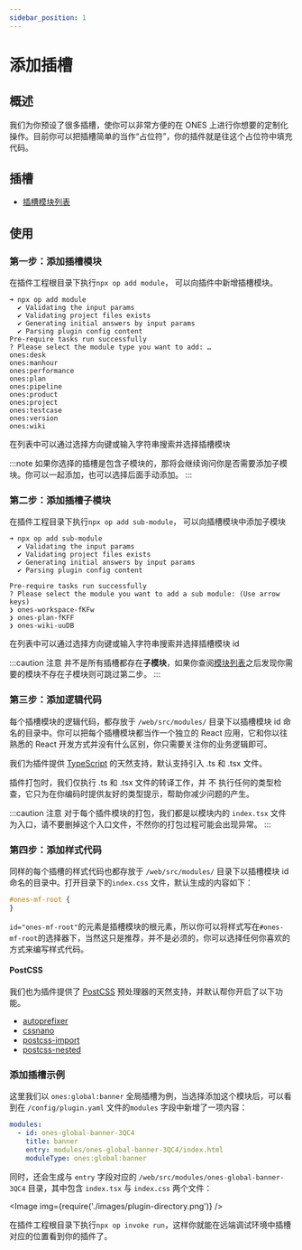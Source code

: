 ```yaml
---
sidebar_position: 1
---
```



# 添加插槽

## 概述

我们为你预设了很多插槽，使你可以非常方便的在 ONES 上进行你想要的定制化操作。目前你可以把插槽简单的当作“占位符”，你的插件就是往这个占位符中填充代码。

## 插槽

- [插槽模块列表](../../abilities/slot/slot.md)

## 使用

### 第一步：添加插槽模块

在插件工程根目录下执行`npx op add module`， 可以向插件中新增插槽模块。

```
➜ npx op add module
  ✔ Validating the input params
  ✔ Validating project files exists
  ✔ Generating initial answers by input params
  ✔ Parsing plugin config content
Pre-require tasks run successfully
? Please select the module type you want to add: …
ones:desk
ones:manhour
ones:performance
ones:plan
ones:pipeline
ones:product
ones:project
ones:testcase
ones:version
ones:wiki
```

在列表中可以通过选择方向键或输入字符串搜索并选择插槽模块

:::note
如果你选择的插槽是包含子模块的，那将会继续询问你是否需要添加子模块。你可以一起添加，也可以选择后面手动添加。
:::

### 第二步：添加插槽子模块

在插件工程目录下执行`npx op add sub-module`， 可以向插槽模块中添加子模块

```
➜ npx op add sub-module
  ✔ Validating the input params
  ✔ Validating project files exists
  ✔ Generating initial answers by input params
  ✔ Parsing plugin config content

Pre-require tasks run successfully
? Please select the module you want to add a sub module: (Use arrow keys)
❯ ones-workspace-fKFw
❯ ones-plan-fKFF
❯ ones-wiki-uuDB
```

在列表中可以通过选择方向键或输入字符串搜索并选择插槽模块 id

:::caution 注意
并不是所有插槽都存在**子模块**，如果你查阅[模块列表](../../abilities/slot/slot.md)之后发现你需要的模块不存在子模块则可跳过第二步。
:::

### 第三步：添加逻辑代码

每个插槽模块的逻辑代码，都存放于 `/web/src/modules/` 目录下以插槽模块 id 命名的目录中。你可以把每个插槽模块都当作一个独立的 React 应用，它和你以往熟悉的 React 开发方式并没有什么区别，你只需要关注你的业务逻辑即可。

我们为插件提供 [TypeScript](https://www.typescriptlang.org/zh/) 的天然支持，默认支持引入 .ts 和 .tsx 文件。

插件打包时，我们仅执行 .ts 和 .tsx 文件的转译工作，并 不 执行任何的类型检查，它只为在你编码时提供友好的类型提示，帮助你减少问题的产生。

:::caution 注意
对于每个插件模块的打包，我们都是以模块内的 `index.tsx` 文件为入口，请不要删掉这个入口文件，不然你的打包过程可能会出现异常。
:::

### 第四步：添加样式代码

同样的每个插槽的样式代码也都存放于 `/web/src/modules/` 目录下以插槽模块 id 命名的目录中。打开目录下的`index.css` 文件，默认生成的内容如下：

```css title="index.css"
#ones-mf-root {
}
```

`id="ones-mf-root"`的元素是插槽模块的根元素，所以你可以将样式写在`#ones-mf-root`的选择器下，当然这只是推荐，并不是必须的，你可以选择任何你喜欢的方式来编写样式代码。

#### PostCSS

我们也为插件提供了 [PostCSS](https://postcss.org/) 预处理器的天然支持，并默认帮你开启了以下功能。

- [autoprefixer](https://github.com/postcss/autoprefixer)
- [cssnano](https://cssnano.co/)
- [postcss-import](https://github.com/postcss/postcss-import)
- [postcss-nested](https://github.com/postcss/postcss-nested)

### 添加插槽示例

这里我们以 `ones:global:banner` 全局插槽为例，当选择添加这个模块后，可以看到在 `/config/plugin.yaml` 文件的`modules` 字段中新增了一项内容：

```yaml title="/config/plugin.yaml"
modules:
  - id: ones-global-banner-3QC4
    title: banner
    entry: modules/ones-global-banner-3QC4/index.html
    moduleType: ones:global:banner
```

同时，还会生成与 `entry` 字段对应的 `/web/src/modules/ones-global-banner-3QC4` 目录，其中包含 `index.tsx` 与 `index.css` 两个文件：

<Image img={require('./images/plugin-directory.png')} />

在插件工程根目录下执行`npx op invoke run`，这样你就能在远端调试环境中插槽对应的位置看到你的插件了。
